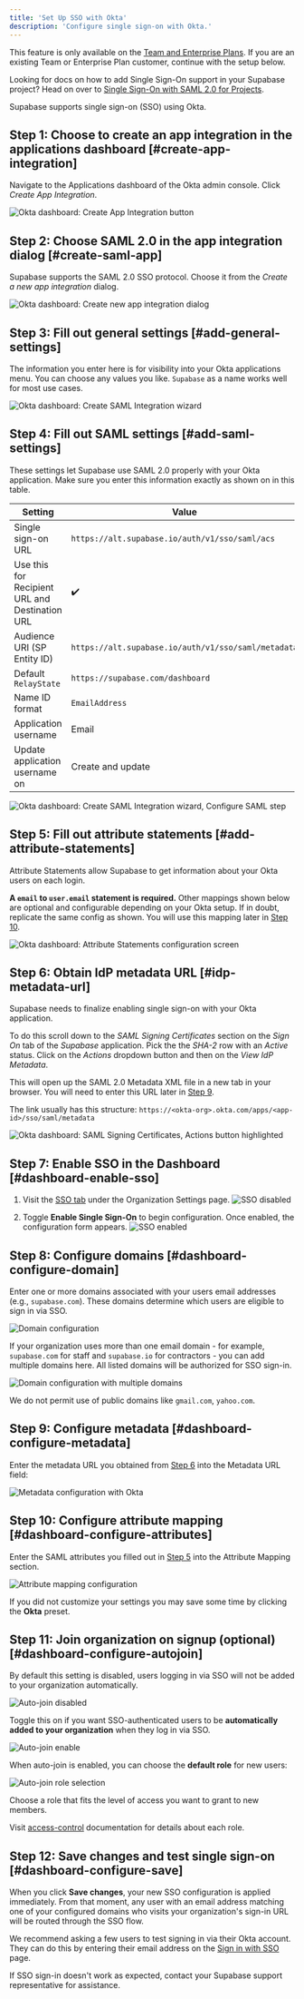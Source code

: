 ```yaml
---
title: 'Set Up SSO with Okta'
description: 'Configure single sign-on with Okta.'
---
```


<Admonition type="note">

This feature is only available on the [Team and Enterprise Plans](https://supabase.com/pricing). If you are an existing Team or Enterprise Plan customer, continue with the setup below.

</Admonition>

<Admonition type="tip">

Looking for docs on how to add Single Sign-On support in your Supabase project? Head on over to [Single Sign-On with SAML 2.0 for Projects](/docs/guides/auth/enterprise-sso/auth-sso-saml).

</Admonition>

Supabase supports single sign-on (SSO) using Okta.

## Step 1: Choose to create an app integration in the applications dashboard [#create-app-integration]

Navigate to the Applications dashboard of the Okta admin console. Click _Create App Integration_.

![Okta dashboard: Create App Integration button](/docs/img/sso-okta-step-01.png)

## Step 2: Choose SAML 2.0 in the app integration dialog [#create-saml-app]

Supabase supports the SAML 2.0 SSO protocol. Choose it from the _Create a new app integration_ dialog.

![Okta dashboard: Create new app integration dialog](/docs/img/sso-okta-step-02.png)

## Step 3: Fill out general settings [#add-general-settings]

The information you enter here is for visibility into your Okta applications menu. You can choose any values you like. `Supabase` as a name works well for most use cases.

![Okta dashboard: Create SAML Integration wizard](/docs/img/sso-okta-step-03.png)

## Step 4: Fill out SAML settings [#add-saml-settings]

These settings let Supabase use SAML 2.0 properly with your Okta application. Make sure you enter this information exactly as shown on in this table.

| Setting                                        | Value                                               |
| ---------------------------------------------- | --------------------------------------------------- |
| Single sign-on URL                             | `https://alt.supabase.io/auth/v1/sso/saml/acs`      |
| Use this for Recipient URL and Destination URL | ✔️                                                  |
| Audience URI (SP Entity ID)                    | `https://alt.supabase.io/auth/v1/sso/saml/metadata` |
| Default `RelayState`                           | `https://supabase.com/dashboard`                    |
| Name ID format                                 | `EmailAddress`                                      |
| Application username                           | Email                                               |
| Update application username on                 | Create and update                                   |

![Okta dashboard: Create SAML Integration wizard, Configure SAML step](/docs/img/sso-okta-step-04.png)

## Step 5: Fill out attribute statements [#add-attribute-statements]

Attribute Statements allow Supabase to get information about your Okta users on each login.

**A `email` to `user.email` statement is required.** Other mappings shown below are optional and configurable depending on your Okta setup. If in doubt, replicate the same config as shown. You will use this mapping later in [Step 10](#dashboard-configure-attributes).

![Okta dashboard: Attribute Statements configuration screen](/docs/img/sso-okta-step-05.png)

## Step 6: Obtain IdP metadata URL [#idp-metadata-url]

Supabase needs to finalize enabling single sign-on with your Okta application.

To do this scroll down to the _SAML Signing Certificates_ section on the _Sign On_ tab of the _Supabase_ application. Pick the the _SHA-2_ row with an _Active_ status. Click on the _Actions_ dropdown button and then on the _View IdP Metadata_.

This will open up the SAML 2.0 Metadata XML file in a new tab in your browser. You will need to enter this URL later in [Step 9](#dashboard-configure-metadata).

The link usually has this structure: `https://<okta-org>.okta.com/apps/<app-id>/sso/saml/metadata`

![Okta dashboard: SAML Signing Certificates, Actions button highlighted](/docs/img/sso-okta-step-06.png)

## Step 7: Enable SSO in the Dashboard [#dashboard-enable-sso]

1. Visit the [SSO tab](https://supabase.com/dashboard/org/_/sso) under the Organization Settings page. ![SSO disabled](/docs/img/sso-dashboard-disabled.png)

2. Toggle **Enable Single Sign-On** to begin configuration. Once enabled, the configuration form appears. ![SSO enabled](/docs/img/sso-dashboard-enabled.png)

## Step 8: Configure domains [#dashboard-configure-domain]

Enter one or more domains associated with your users email addresses (e.g., `supabase.com`).
These domains determine which users are eligible to sign in via SSO.

![Domain configuration](/docs/img/sso-dashboard-configure-domain.png)

If your organization uses more than one email domain - for example, `supabase.com` for staff and `supabase.io` for contractors - you can add multiple domains here. All listed domains will be authorized for SSO sign-in.

![Domain configuration with multiple domains](/docs/img/sso-dashboard-configure-domain-multi.png)

<Admonition type="note">

We do not permit use of public domains like `gmail.com`, `yahoo.com`.

</Admonition>

## Step 9: Configure metadata [#dashboard-configure-metadata]

Enter the metadata URL you obtained from [Step 6](#idp-metadata-url) into the Metadata URL field:

![Metadata configuration with Okta](/docs/img/sso-dashboard-configure-metadata-okta.png)

## Step 10: Configure attribute mapping [#dashboard-configure-attributes]

Enter the SAML attributes you filled out in [Step 5](#add-attribute-statements) into the Attribute Mapping section.

![Attribute mapping configuration](/docs/img/sso-dashboard-configure-attributes.png)

<Admonition type="note">

If you did not customize your settings you may save some time by clicking the **Okta** preset.

</Admonition>

## Step 11: Join organization on signup (optional) [#dashboard-configure-autojoin]

By default this setting is disabled, users logging in via SSO will not be added to your organization automatically.

![Auto-join disabled](/docs/img/sso-dashboard-configure-autojoin-disabled.png)

Toggle this on if you want SSO-authenticated users to be **automatically added to your organization** when they log in via SSO.

![Auto-join enable](/docs/img/sso-dashboard-configure-autojoin-enabled.png)

When auto-join is enabled, you can choose the **default role** for new users:

![Auto-join role selection](/docs/img/sso-dashboard-configure-autojoin-enabled-role.png)

Choose a role that fits the level of access you want to grant to new members.

<Admonition type="note">

Visit [access-control](/docs/guides/platform/access-control) documentation for details about each role.

</Admonition>

## Step 12: Save changes and test single sign-on [#dashboard-configure-save]

When you click **Save changes**, your new SSO configuration is applied immediately. From that moment, any user with an email address matching one of your configured domains who visits your organization's sign-in URL will be routed through the SSO flow.

We recommend asking a few users to test signing in via their Okta account. They can do this by entering their email address on the [Sign in with SSO](https://supabase.com/dashboard/sign-in-sso) page.

If SSO sign-in doesn't work as expected, contact your Supabase support representative for assistance.
